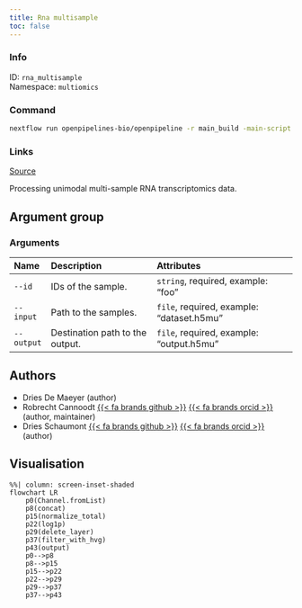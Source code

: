 ```yaml
---
title: Rna multisample
toc: false
---
```


::: {.column-margin}

### Info

ID: `rna_multisample`  
Namespace: `multiomics`

### Command

```bash
nextflow run openpipelines-bio/openpipeline -r main_build -main-script workflows/multiomics/rna_multisample/main.nf --help
```

### Links
[Source](https://github.com/openpipelines-bio/openpipeline/blob/main/workflows/multiomics/rna_multisample){.btn-action .btn-sm .btn-info .btn role="button"}
:::

Processing unimodal multi-sample RNA transcriptomics data.

## Argument group

### Arguments



|Name       |Description                     |Attributes                                |
|:----------|:-------------------------------|:-----------------------------------------|
|`--id`     |IDs of the sample.              |`string`, required, example: "foo"        |
|`--input`  |Path to the samples.            |`file`, required, example: "dataset.h5mu" |
|`--output` |Destination path to the output. |`file`, required, example: "output.h5mu"  |

## Authors

 * Dries De Maeyer  (author)
 * Robrecht Cannoodt [{{< fa brands github >}}](https://github.com/rcannood) [{{< fa brands orcid >}}](https://orcid.org/0000-0003-3641-729X) (author, maintainer)
 * Dries Schaumont [{{< fa brands github >}}](https://github.com/DriesSchaumont) [{{< fa brands orcid >}}](https://orcid.org/0000-0002-4389-0440) (author)

## Visualisation

```mermaid
%%| column: screen-inset-shaded
flowchart LR
    p0(Channel.fromList)
    p8(concat)
    p15(normalize_total)
    p22(log1p)
    p29(delete_layer)
    p37(filter_with_hvg)
    p43(output)
    p0-->p8
    p8-->p15
    p15-->p22
    p22-->p29
    p29-->p37
    p37-->p43

```
